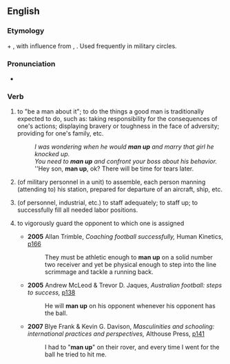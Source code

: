 ==English==

===Etymology===
{{term|man}} + {{term|up}}, with influence from {{term|own up}}, {{term|buck up}}. Used frequently in military circles.

===Pronunciation===
* {{IPA|/mænʌp/}}

===Verb===
{{en-verb|inf=to [[man]] [[up]]|mans up|manning up|manned up}}

# {{idiom}} to "be a man about it"; to do the things a good man is traditionally expected to do, such as: taking responsibility for the consequences of one's actions; displaying bravery or toughness in the face of adversity; providing for one's family, etc.
#: ''I was wondering when he would '''man up''' and marry that girl he knocked up.''
#: ''You need to '''man up''' and confront your boss about his behavior.''
#: ''Hey son, '''man up''', ok? There will be time for tears later.
# {{idiom}} (of military personnel in a unit) to assemble, each person manning (attending to) his station, prepared for departure of an aircraft, ship, etc.
# {{idiom}} (of personnel, industrial, etc.) to staff adequately; to staff up; to successfully fill all needed labor positions.
# {{sport}} to vigorously guard the opponent to which one is assigned
#* '''2005''' Allan Trimble, ''Coaching football successfully,'' Human Kinetics, [http://books.google.com.au/books?id=dmQiV1QzQmYC&pg=PA183&dq=football+%22man+up%22&hl=en&ei=qkktTfeSFoOucKO_tNoH&sa=X&oi=book_result&ct=result&resnum=7&ved=0CEYQ6AEwBg#v=snippet&q=%22man%20up%20on%22&f=false p166]
#*: They must be athletic enough to '''man up''' on a solid number two receiver and yet be physical enough to step into the line scrimmage and tackle a running back.
#* '''2005''' Andrew McLeod & Trevor D. Jaques, ''Australian football: steps to success,'' [http://books.google.com.au/books?id=av8cdbCw2G8C&pg=PA138&dq=football+%22man+up+on%22&hl=en&ei=90ktTaOwEcWycLPxpZsI&sa=X&oi=book_result&ct=result&resnum=4&ved=0CDsQ6AEwAw#v=onepage&q=man%20up%20on&f=false p138]
#*: He will '''man up''' on his opponent whenever his opponent has the ball.
#* '''2007''' Blye Frank & Kevin G. Davison, ''Masculinities and schooling: international practices and perspectives,'' Althouse Press, [http://books.google.com.au/books?ei=KkotTYueI8nzcauHwLwI&ct=result&id=wysoAQAAIAAJ&dq=football+%22man+up+on%22&q=%22man+up%22#search_anchor p141]
#*: I had to "'''man up'''" on their rover, and every time I went for the ball he tried to hit me.